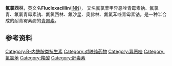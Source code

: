{{medical}}
{{drugbox | verifiedrevid = 304201836
|
| image = Flucloxacillin.svg
| image2 = Flucloxacillin-from-xtal-1980-3D-balls.png
| IUPAC_name = (2''S'',5''R'',6''R'')-6-({[3-(2-chloro-6-fluorophenyl)-5-methylisoxazole-4-yl]carbonyl}amino)-3,3-dimethyl-7-oxo-4-thia-1-azabicyclo[3.2.0]heptane-2-carboxylic acid
| CAS_number_Ref = {{cascite|correct|CAS}}
| CAS_number = 5250-39-5
| ChemSpiderID_Ref = {{chemspidercite|correct|chemspider}}
| ChemSpiderID = 20037
| ATC_prefix = J01
| ATC_suffix = CF05
| ATC_supplemental = {{ATCvet|J51|CF05}}
| PubChem = 21319
| DrugBank = APRD00609
| DrugBank2_Ref = {{drugbankcite|correct|drugbank}}
| DrugBank2 = DB00301
| UNII_Ref = {{fdacite|correct|FDA}}
| UNII = 43B2M34G2V
| KEGG_Ref = {{keggcite|correct|kegg}}
| KEGG = D04196
| ChEBI_Ref = {{ebicite|correct|EBI}}
| ChEBI = 5098
| ChEMBL_Ref = {{ebicite|correct|EBI}}
| ChEMBL = 222645
| C = 19 | H = 17 | Cl = 1 | F = 1 | N = 3 | O = 5 | S = 1
| molecular_weight = 453.87 g/mol
| bioavailability = 50–70%
| metabolism = [[肝脏|肝脏]]
| elimination_half-life = 0.75–1 hour
| excretion = [[肾脏|肾脏]]
| pregnancy_AU = B1
| pregnancy_US = 
| legal_AU = S4
| legal_UK = POM
| legal_US = 
| routes_of_administration = Oral, [[intramuscular_injection|IM]], [[intravenous_therapy|IV]], [[intrapleural|intrapleural]], [[intraarticular|intraarticular]]
}}

'''氟氯西林'''，英文名'''Flucloxacillin'''([[国际非专利药品名称|INN]])， 又名氟氯苯甲异恶唑青霉素钠、氟氯青、氟氯青霉素钠、氟氯西林、氟沙星、奥佛林、氟氯苯唑青霉素钠。是一种半合成的耐青霉素酶的[[青霉素|青霉素]]。

==参考资料==
<references />

[[Category:Β-内酰胺类抗生素|Category:Β-内酰胺类抗生素]]
[[Category:对映纯药物|Category:对映纯药物]]
[[Category:异恶唑|Category:异恶唑]]
[[Category:氟氯苯|Category:氟氯苯]]
[[Category:羧酸|Category:羧酸]]
[[Category:肝毒素|Category:肝毒素]]

{{pharm-stub}}